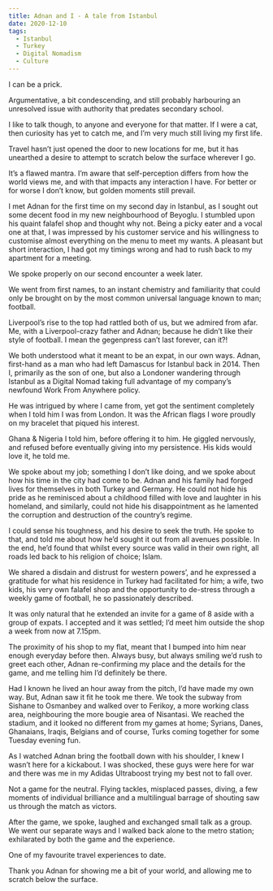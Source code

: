```yaml
---
title: Adnan and I - A tale from Istanbul
date: 2020-12-10
tags:
  - Istanbul
  - Turkey
  - Digital Nomadism
  - Culture
---
```


I can be a prick. 


Argumentative, a bit condescending, and still probably harbouring an unresolved issue with authority that predates secondary school.

I like to talk though, to anyone and everyone for that matter. If I were a cat, then curiosity has yet to catch me, and I’m very much still living my first life.

Travel hasn’t just opened the door to new locations for me, but it has unearthed a desire to attempt to scratch below the surface wherever I go. 

It’s a flawed mantra. I’m aware that self-perception differs from how the world views me, and with that impacts any interaction I have. For better or for worse I don’t know, but golden moments still prevail.

I met Adnan for the first time on my second day in Istanbul, as I sought out some decent food in my new neighbourhood of Beyoglu. I stumbled upon his quaint falafel shop and thought why not. Being a picky eater and a vocal one at that, I was impressed by his customer service and his willingness to customise almost everything on the menu to meet my wants. A pleasant but short interaction, I had got my timings wrong and had to rush back to my apartment for a meeting. 

We spoke properly on our second encounter a week later. 


We went from first names, to an instant chemistry and familiarity that could only be brought on by the most common universal language known to man; football.

Liverpool’s rise to the top had rattled both of us, but we admired from afar. Me, with a Liverpool-crazy father and Adnan; because he didn’t like their style of football. I mean the gegenpress can’t last forever, can it?!

We both understood what it meant to be an expat, in our own ways. Adnan, first-hand as a man who had left Damascus for Istanbul back in 2014. Then I, primarily as the son of one, but also a Londoner wandering through Istanbul as a Digital Nomad taking full advantage of my company’s newfound Work From Anywhere policy.

He was intrigued by where I came from, yet got the sentiment completely when I told him I was from London. It was the African flags I wore proudly on my bracelet that piqued his interest. 

Ghana & Nigeria I told him, before offering it to him. He giggled nervously, and refused before eventually giving into my persistence. His kids would love it, he told me. 


We spoke about my job; something I don’t like doing, and we spoke about how his time in the city had come to be. Adnan and his family had forged lives for themselves in both Turkey and Germany. He could not hide his pride as he reminisced about a childhood filled with love and laughter in his homeland, and similarly, could not hide his disappointment as he lamented the corruption and destruction of the country’s regime.

I could sense his toughness, and his desire to seek the truth. He spoke to that, and told me about how he’d sought it out from all avenues possible. In the end, he’d found that whilst every source was valid in their own right, all roads led back to his religion of choice; Islam.

We shared a disdain and distrust for western powers’, and he expressed a gratitude for what his residence in Turkey had facilitated for him; a wife, two kids, his very own falafel shop and the opportunity to de-stress through a weekly game of football, he so passionately described.

It was only natural that he extended an invite for a game of 8 aside with a group of expats. I accepted and it was settled; I’d meet him outside the shop a week from now at 7.15pm. 


The proximity of his shop to my flat, meant that I bumped into him near enough everyday before then. Always busy, but always smiling we’d rush to greet each other, Adnan re-confirming my place and the details for the game, and me telling him I’d definitely be there.

Had I known he lived an hour away from the pitch, I’d have made my own way. But, Adnan saw it fit he took me there. We took the subway from Sishane to Osmanbey and walked over to Ferikoy, a more working class area, neighbouring the more bougie area of Nisantasi. We reached the stadium, and it looked no different from my games at home; Syrians, Danes, Ghanaians, Iraqis, Belgians and of course, Turks coming together for some Tuesday evening fun.

As I watched Adnan bring the football down with his shoulder, I knew I wasn’t here for a kickabout. I was shocked, these guys were here for war and there was me in my Adidas Ultraboost trying my best not to fall over.

Not a game for the neutral. Flying tackles, misplaced passes, diving, a few moments of individual brilliance and a multilingual barrage of shouting saw us through the match as victors. 

After the game, we spoke, laughed and exchanged small talk as a group. We went our separate ways and I walked back alone to the metro station; exhilarated by both the game and the experience.

One of my favourite travel experiences to date.


Thank you Adnan for showing me a bit of your world, and allowing me to scratch below the surface.
